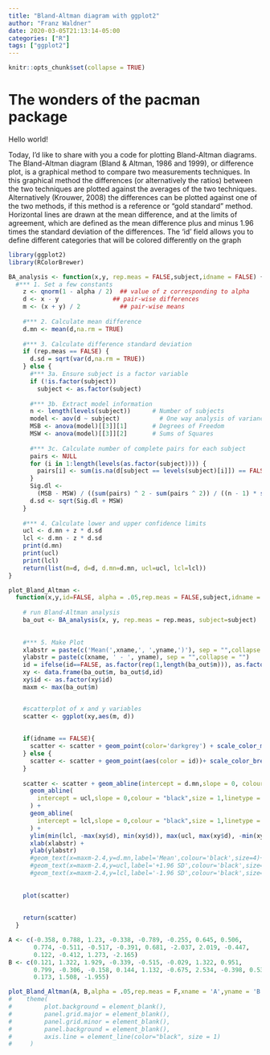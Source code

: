 ```yaml
---
title: "Bland-Altman diagram with ggplot2"
author: "Franz Waldner"
date: 2020-03-05T21:13:14-05:00
categories: ["R"]
tags: ["ggplot2"]
---
```


```r
knitr::opts_chunk$set(collapse = TRUE)
```

# The wonders of the pacman package

Hello world!

Today, I'd like to share with you a code for plotting Bland-Altman diagrams. The Bland-Altman diagram (Bland & Altman, 1986 and 1999), or difference plot, is a graphical method to compare two measurements techniques. In this graphical method the differences (or alternatively the ratios) between the two techniques are plotted against the averages of the two techniques. Alternatively (Krouwer, 2008) the differences can be plotted against one of the two methods, if this method is a reference or "gold standard" method. Horizontal lines are drawn at the mean difference, and at the limits of agreement, which are defined as the mean difference plus and minus 1.96 times the standard deviation of the differences.
The 'id' field allows you to define different categories that will be colored differently on the graph

```r
library(ggplot2)
library(RColorBrewer)

BA_analysis <- function(x,y, rep.meas = FALSE,subject,idname = FALSE) {
  #*** 1. Set a few constants
    z <- qnorm(1 - alpha / 2)  ## value of z corresponding to alpha
    d <- x - y               ## pair-wise differences
    m <- (x + y) / 2           ## pair-wise means
    
    #*** 2. Calculate mean difference
    d.mn <- mean(d,na.rm = TRUE)
    
    #*** 3. Calculate difference standard deviation
    if (rep.meas == FALSE) {
      d.sd = sqrt(var(d,na.rm = TRUE))
    } else {
      #*** 3a. Ensure subject is a factor variable
      if (!is.factor(subject))
        subject <- as.factor(subject)
      
      #*** 3b. Extract model information
      n <- length(levels(subject))      # Number of subjects
      model <- aov(d ~ subject)           # One way analysis of variance
      MSB <- anova(model)[[3]][1]       # Degrees of Freedom
      MSW <- anova(model)[[3]][2]       # Sums of Squares
      
      #*** 3c. Calculate number of complete pairs for each subject
      pairs <- NULL
      for (i in 1:length(levels(as.factor(subject)))) {
        pairs[i] <- sum(is.na(d[subject == levels(subject)[i]]) == FALSE)
      }
      Sig.dl <-
        (MSB - MSW) / ((sum(pairs) ^ 2 - sum(pairs ^ 2)) / ((n - 1) * sum(pairs)))
      d.sd <- sqrt(Sig.dl + MSW)
    }
    
    #*** 4. Calculate lower and upper confidence limits
    ucl <- d.mn + z * d.sd
    lcl <- d.mn - z * d.sd
    print(d.mn)
    print(ucl)
    print(lcl)
    return(list(m=d, d=d, d.mn=d.mn, ucl=ucl, lcl=lcl))
}

plot_Bland_Altman <-
  function(x,y,id=FALSE, alpha = .05,rep.meas = FALSE,subject,idname = FALSE, xname = 'x',yname = 'y',...) {
	  
    # run Bland-Altman analysis
    ba_out <- BA_analysis(x, y, rep.meas = rep.meas, subject=subject)
    
    
    #*** 5. Make Plot
    xlabstr = paste(c('Mean(',xname,', ',yname,')'), sep = "",collapse = "")
    ylabstr = paste(c(xname, ' - ', yname), sep = "",collapse = "")
    id = ifelse(id==FALSE, as.factor(rep(1,length(ba_out$m))), as.factor(id))
    xy <- data.frame(ba_out$m, ba_out$d,id)
    xy$id <- as.factor(xy$id)
    maxm <- max(ba_out$m)


    #scatterplot of x and y variables
    scatter <- ggplot(xy,aes(m, d)) 
      
      
    if(idname == FALSE){
      scatter <- scatter + geom_point(color='darkgrey') + scale_color_manual( guide=FALSE)
    } else {
      scatter <- scatter + geom_point(aes(color = id))+ scale_color_brewer(idname, palette="Set1") # Set1
    }
    
    scatter <- scatter + geom_abline(intercept = d.mn,slope = 0, colour = "black",size = 1,linetype = "dashed" ) +
      geom_abline(
        intercept = ucl,slope = 0,colour = "black",size = 1,linetype = "dotted"
      ) +
      geom_abline(
        intercept = lcl,slope = 0,colour = "black",size = 1,linetype = "dotted"
      ) +
      ylim(min(lcl, -max(xy$d), min(xy$d)), max(ucl, max(xy$d), -min(xy$d)))+
      xlab(xlabstr) +
      ylab(ylabstr)
      #geom_text(x=maxm-2.4,y=d.mn,label='Mean',colour='black',size=4)+
      #geom_text(x=maxm-2.4,y=ucl,label='+1.96 SD',colour='black',size=4)+
      #geom_text(x=maxm-2.4,y=lcl,label='-1.96 SD',colour='black',size=4)+
     
    
    plot(scatter)
      
   
    return(scatter)
  }

A <- c(-0.358, 0.788, 1.23, -0.338, -0.789, -0.255, 0.645, 0.506, 
       0.774, -0.511, -0.517, -0.391, 0.681, -2.037, 2.019, -0.447, 
       0.122, -0.412, 1.273, -2.165)
B <- c(0.121, 1.322, 1.929, -0.339, -0.515, -0.029, 1.322, 0.951, 
       0.799, -0.306, -0.158, 0.144, 1.132, -0.675, 2.534, -0.398, 0.537, 
       0.173, 1.508, -1.955)

plot_Bland_Altman(A, B,alpha = .05,rep.meas = F,xname = 'A',yname = 'B') #+ 
#    theme(
#         plot.background = element_blank(),
#         panel.grid.major = element_blank(),
#         panel.grid.minor = element_blank(),
#         panel.background = element_blank(),
#         axis.line = element_line(color="black", size = 1)
#     )

```

